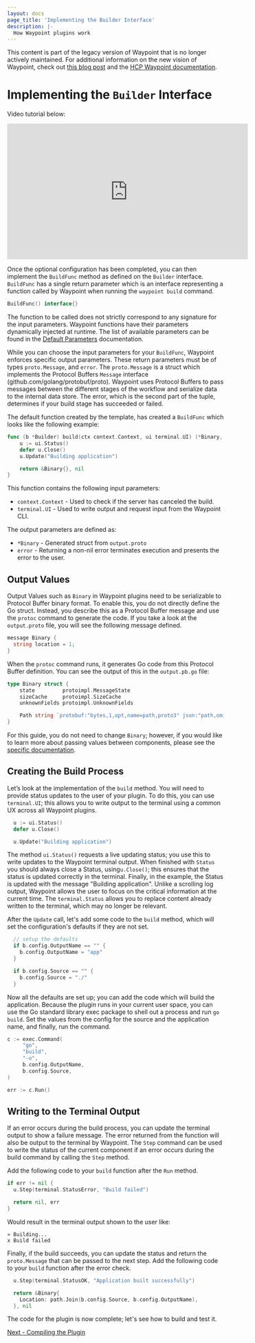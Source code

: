 ```yaml
---
layout: docs
page_title: 'Implementing the Builder Interface'
description: |-
  How Waypoint plugins work
---
```


<Warning>

This content is part of the legacy version of Waypoint that is no longer actively maintained. For additional information on the new vision of Waypoint, check out [this blog post](https://www.hashicorp.com/blog/a-new-vision-for-hcp-waypoint) and the [HCP Waypoint documentation](/hcp/docs/waypoint).

</Warning>

# Implementing the `Builder` Interface

Video tutorial below:

<iframe
  width="560"
  height="315"
  src="https://www.youtube.com/embed/4zwZCpqo0j8?start=583&end=1082"
  frameborder="0"
  allow="accelerometer; autoplay; clipboard-write; encrypted-media; gyroscope; picture-in-picture"
  allowfullscreen
></iframe>

Once the optional configuration has been completed, you can then implement the `BuildFunc` method as defined on the
`Builder` interface. `BuildFunc` has a single return parameter which is an interface representing a function called by
Waypoint when running the `waypoint build` command.

```go
BuildFunc() interface{}
```

The function to be called does not strictly correspond to any signature for the input parameters. Waypoint functions
have their parameters dynamically injected at runtime. The list of available parameters can be found in the
[Default Parameters](/waypoint/docs/extending-waypoint/plugin-interfaces/default-parameters) documentation.

While you can choose the input parameters for your `BuildFunc`, Waypoint enforces specific output parameters. These
return parameters must be of types `proto.Message`, and `error`. The `proto.Message` is a struct which implements the
Protocol Buffers `Message` interface (github.com/golang/protobuf/proto). Waypoint uses Protocol Buffers to pass messages
between the different stages of the workflow and serialize data to the internal data store. The error, which is the
second part of the tuple, determines if your build stage has succeeded or failed.

The default function created by the template, has created a `BuildFunc` which looks like the following example:

```go
func (b *Builder) build(ctx context.Context, ui terminal.UI) (*Binary, error) {
	u := ui.Status()
	defer u.Close()
	u.Update("Building application")

	return &Binary{}, nil
}
```

This function contains the following input parameters:

- `context.Context` - Used to check if the server has canceled the build.
- `terminal.UI` - Used to write output and request input from the Waypoint CLI.

The output parameters are defined as:

- `*Binary` - Generated struct from `output.proto`
- `error` - Returning a non-nil error terminates execution and presents the error to the user.

## Output Values

Output Values such as `Binary` in Waypoint plugins need to be serializable to Protocol Buffer binary format. To enable
this, you do not directly define the Go struct. Instead, you describe this as a Protocol Buffer message and use the
`protoc` command to generate the code. If you take a look at the `output.proto` file, you will see the following message
defined.

```go
message Binary {
  string location = 1;
}
```

When the `protoc` command runs, it generates Go code from this Protocol Buffer definition. You can see the output of
this in the `output.pb.go` file:

```go
type Binary struct {
	state         protoimpl.MessageState
	sizeCache     protoimpl.SizeCache
	unknownFields protoimpl.UnknownFields

	Path string `protobuf:"bytes,1,opt,name=path,proto3" json:"path,omitempty"`
}
```

For this guide, you do not need to change `Binary`; however, if you would like to learn more about passing values
between components, please see the
[specific documentation](/waypoint/docs/extending-waypoint/passing-values).

## Creating the Build Process

Let’s look at the implementation of the `build` method. You will need to provide status updates to the user of your
plugin. To do this, you can use `terminal.UI`; this allows you to write output to the terminal using a common UX across
all Waypoint plugins.

```go
  u := ui.Status()
  defer u.Close()

  u.Update("Building application")
```

The method `ui.Status()` requests a live updating status; you use this to write updates to the Waypoint terminal output.
When finished with `Status` you should always close a Status, using`u.Close()`; this ensures that the status is updated
correctly in the terminal. Finally, in the example, the Status is updated with the message "Building application".
Unlike a scrolling log output, Waypoint allows the user to focus on the critical information at the current time. The
`terminal.Status` allows you to replace content already written to the terminal, which may no longer be relevant.

After the `Update` call, let's add some code to the `build` method, which will set the configuration's defaults if they
are not set.

```go
  // setup the defaults
  if b.config.OutputName == "" {
    b.config.OutputName = "app"
  }

  if b.config.Source == "" {
    b.config.Source = "./"
  }
```

Now all the defaults are set up; you can add the code which will build the application. Because the plugin runs in your
current user space, you can use the Go standard library exec package to shell out a process and run `go build`. Set the
values from the config for the source and the application name, and finally, run the command.

```go
c := exec.Command(
     "go",
     "build",
     "-o",
     b.config.OutputName,
     b.config.Source,
)

err := c.Run()
```

## Writing to the Terminal Output

If an error occurs during the build process, you can update the terminal output to show a failure message. The error
returned from the function will also be output to the terminal by Waypoint. The `Step` command can be used to write the status
of the current component if an error occurs during the build command by calling the `Step` method.

Add the following code to your `build` function after the `Run` method.

```go
if err != nil {
  u.Step(terminal.StatusError, "Build failed")

  return nil, err
}
```

Would result in the terminal output shown to the user like:

```shell
» Building...
x Build failed
```

Finally, if the build succeeds, you can update the status and return the `proto.Message` that can be passed to the next
step. Add the following code to your `build` function after the error check.

```go
  u.Step(terminal.StatusOK, "Application built successfully")

  return &Binary{
    Location: path.Join(b.config.Source, b.config.OutputName),
  }, nil
```

The code for the plugin is now complete; let's see how to build and test it.

[Next - Compiling the Plugin](/waypoint/docs/extending-waypoint/creating-plugins/compiling)
